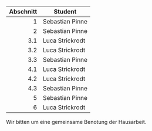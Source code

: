 
| Abschnitt | Student           |
|----------:|-------------------|
|         1 | Sebastian Pinne   |
|         2 | Sebastian Pinne   |
|       3.1 | Luca Strickrodt   |
|       3.2 | Luca Strickrodt   |
|       3.3 | Sebastian Pinne   |
|       4.1 | Luca Strickrodt   |
|       4.2 | Luca Strickrodt   |
|       4.3 | Sebastian Pinne   |
|         5 | Sebastian Pinne   |
|         6 | Luca Strickrodt   |


Wir bitten um eine gemeinsame Benotung der Hausarbeit.